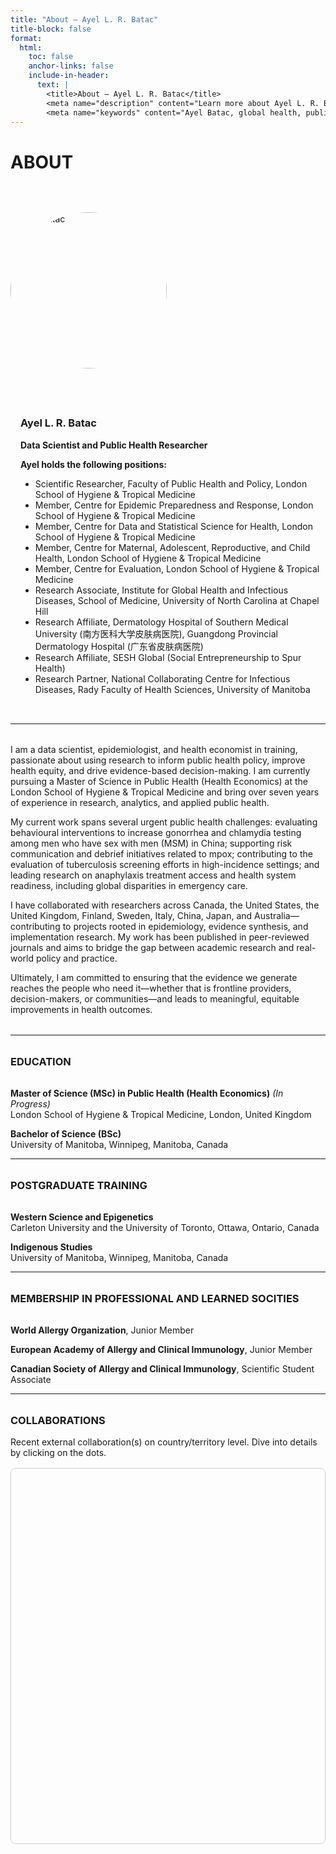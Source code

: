 ```yaml
---
title: "About – Ayel L. R. Batac"
title-block: false
format:
  html:
    toc: false
    anchor-links: false
    include-in-header: 
      text: |
        <title>About – Ayel L. R. Batac</title>
        <meta name="description" content="Learn more about Ayel L. R. Batac, a data scientist and global health researcher specializing in HIV and STBBIs, with a focus on equity and knowledge translation." />
        <meta name="keywords" content="Ayel Batac, global health, public health, allergy, clinical immunology, COVID-19, vaccine hesitancy, food allergy, anaphylaxis, pediatrics, HIV, STBBIs, knowledge translation, equity, infectious diseases, clinical research, evidence-informed policy, epidemiologist, LSHTM, UNC, Southern Medical Univeristy, China, NCCID" />
---
```


# ABOUT

$~$

<div style="display: flex; flex-wrap: wrap; align-items: flex-start; gap: 2.5rem; margin-bottom: 2rem;">

<!-- Image Section -->
<div style="flex: 0 0 250px;">
  <img src="ABatac_headshot.jpg" alt="Ayel Batac" style="width: 100%; aspect-ratio: 1 / 1; object-fit: cover; border-radius: 50%;">
</div>

<!-- Name and Affiliations Section -->
<div style="flex: 1; min-width: 250px; margin-left: 1rem;">

### Ayel L. R. Batac
**Data Scientist and Public Health Researcher**

**Ayel holds the following positions:**

- Scientific Researcher, Faculty of Public Health and Policy, London School of Hygiene & Tropical Medicine  
- Member, Centre for Epidemic Preparedness and Response, London School of Hygiene & Tropical Medicine  
- Member, Centre for Data and Statistical Science for Health, London School of Hygiene & Tropical Medicine  
- Member, Centre for Maternal, Adolescent, Reproductive, and Child Health, London School of Hygiene & Tropical Medicine
- Member, Centre for Evaluation, London School of Hygiene & Tropical Medicine  
- Research Associate, Institute for Global Health and Infectious Diseases, School of Medicine, University of North Carolina at Chapel Hill  
- Research Affiliate, Dermatology Hospital of Southern Medical University (南方医科大学皮肤病医院), Guangdong Provincial Dermatology Hospital (广东省皮肤病医院)  
- Research Affiliate, SESH Global (Social Entrepreneurship to Spur Health)  
- Research Partner, National Collaborating Centre for Infectious Diseases, Rady Faculty of Health Sciences, University of Manitoba  

</div>
</div>

---

<div style="margin-top: 2rem;"></div>

I am a data scientist, epidemiologist, and health economist in training, passionate about using research to inform public health policy, improve health equity, and drive evidence-based decision-making. I am currently pursuing a Master of Science in Public Health (Health Economics) at the London School of Hygiene & Tropical Medicine and bring over seven years of experience in research, analytics, and applied public health.

My current work spans several urgent public health challenges: evaluating behavioural interventions to increase gonorrhea and chlamydia testing among men who have sex with men (MSM) in China; supporting risk communication and debrief initiatives related to mpox; contributing to the evaluation of tuberculosis screening efforts in high-incidence settings; and leading research on anaphylaxis treatment access and health system readiness, including global disparities in emergency care.

I have collaborated with researchers across Canada, the United States, the United Kingdom, Finland, Sweden, Italy, China, Japan, and Australia—contributing to projects rooted in epidemiology, evidence synthesis, and implementation research. My work has been published in peer-reviewed journals and aims to bridge the gap between academic research and real-world policy and practice.

Ultimately, I am committed to ensuring that the evidence we generate reaches the people who need it—whether that is frontline providers, decision-makers, or communities—and leads to meaningful, equitable improvements in health outcomes.

<div style="margin-top: 2rem;"></div>

---

<div style="margin-top: 2rem;"></div>

### <span style="text-transform: uppercase;">Education</span>

<div style="margin-top: 2rem;"></div>

**Master of Science (MSc) in Public Health (Health Economics)** *(In Progress)*  
London School of Hygiene & Tropical Medicine, London, United Kingdom  

**Bachelor of Science (BSc)**  
University of Manitoba, Winnipeg, Manitoba, Canada

---

<div style="margin-top: 2rem;"></div>

### <span style="text-transform: uppercase;">Postgraduate Training</span>

<div style="margin-top: 2rem;"></div>

**Western Science and Epigenetics**  
Carleton University and the University of Toronto, Ottawa, Ontario, Canada

**Indigenous Studies**  
University of Manitoba, Winnipeg, Manitoba, Canada

---

<div style="margin-top: 2rem;"></div>

### <span style="text-transform: uppercase;">Membership in professional and learned socities</span>

<div style="margin-top: 2rem;"></div>

**World Allergy Organization**, Junior Member

**European Academy of Allergy and Clinical Immunology**, Junior Member

**Canadian Society of Allergy and Clinical Immunology**, Scientific Student Associate

---

<div style="margin-top: 2rem;"></div>

### COLLABORATIONS

Recent external collaboration(s) on country/territory level. Dive into details by clicking on the dots.

```{=html}
<!-- Load Leaflet CSS and JS -->
<link
  rel="stylesheet"
  href="https://unpkg.com/leaflet@1.9.4/dist/leaflet.css"
/>
<script src="https://unpkg.com/leaflet@1.9.4/dist/leaflet.js"></script>

<!-- Load Leaflet.markercluster CSS and JS -->
<link
  rel="stylesheet"
  href="https://unpkg.com/leaflet.markercluster@1.5.3/dist/MarkerCluster.css"
/>
<link
  rel="stylesheet"
  href="https://unpkg.com/leaflet.markercluster@1.5.3/dist/MarkerCluster.Default.css"
/>
<script src="https://unpkg.com/leaflet.markercluster@1.5.3/dist/leaflet.markercluster.js"></script>

<!-- Map Container -->
<div
  id="collab-map"
  style="height: 600px; margin-top: 1rem; border: 1px solid #ccc; border-radius: 8px;"
></div>

<script>
  // Collaborator data with coordinates
const collaborators = [
  {
    lat: 49.8951,
    lng: -97.1384,
    city: "Winnipeg, Canada",
    institution: "Department of Pediatrics and Child Health, Max Rady College of Medicine, Rady Faculty of Health Sciences, University of Manitoba",
    names: [
    "Michael A. Golding, MA",
    "Kaitlyn A. Merrill, BSc(Hons)",
    "Zoe Harbottle, BSc, MAHN",
    "Manvir Bhamra, BSc, RD",
    "Elissa M. Abrams, MD, MPH, FRCPC",
    "Michelle A. Halbrich, MD, FRCPC",
    "Elinor Simons, MD, PhD",
    "Jill A. Keddy-Grant, MD, FRCPC",
    "Thomas V. Gerstner, MD, FRCPC",
    "Billy Hong, MD",
    "Jennifer Protudjer, PhD"]
  },
  {
    lat: 49.8951,
    lng: -97.1384,
    city: "Winnipeg, Canada",
    institution: "Section of Allergy and Clinical Immunology, Department of Pediatrics and Child Health, Max Rady College of Medicine, Rady Faculty of Health Sciences, University of Manitoba",
    names: [
    "Elissa M. Abrams, MD, MPH, FRCPC",
    "Michelle A. Halbrich, MD, FRCPC",
    "Elinor Simons, MD, PhD",
    "Thomas V. Gerstner, MD, FRCPC"]
  },
  {
    lat: 49.8951,
    lng: -97.1384,
    city: "Winnipeg, Canada",
    institution: "Section of Dermatology, Department of Pediatrics and Child Health, Max Rady College of Medicine, Rady Faculty of Health Sciences, University of Manitoba",
    names: ["Jill A. Keddy-Grant, MD, FRCPC"]
  },
  {
    lat: 49.8951,
    lng: -97.1384,
    city: "Winnipeg, Canada",
    institution: "Children's Hospital Research Institute of Manitoba",
    names: [
    "Michael A. Golding, MA",
    "Kaitlyn A. Merrill, BSc(Hons)",
    "Zoe Harbottle, BSc, MAHN",
    "Manvir Bhamra, BSc, RD",
    "Elissa M. Abrams, MD, MPH, FRCPC",
    "Elinor Simons, MD, PhD",
    "Leslie E. Roos, PhD, CPsych",
    "Jennifer Protudjer, PhD"]
  },
  {
    lat: 49.8951,
    lng: -97.1384,
    city: "Winnipeg, Canada",
    institution: "Neil John Maclean Health Sciences Library, University of Manitoba",
    names: ["Mê-Linh Lê, MA, MLIS"]
  },
  {
    lat: 49.8951,
    lng: -97.1384,
    city: "Winnipeg, Canada",
    institution: "Winnipeg Regional Health Authority Virtual Library, University of Manitoba",
    names: ["Nicole Askin, MLIS"]
  },
  {
    lat: 49.8951,
    lng: -97.1384,
    city: "Winnipeg, Canada",
    institution: "Department of Psychiatry, Max Rady College of Medicine, Rady Faculty of Health Sciences, University of Manitoba",
    names: ["Billy Hong, MD"]
  },
  {
    lat: 49.8951,
    lng: -97.1384,
    city: "Winnipeg, Canada",
    institution: "Department of Psychology, Faculty of Arts, University of Manitoba",
    names: ["Leslie E. Roos, PhD, CPsych"]
  },
  {
    lat: 49.8951,
    lng: -97.1384,
    city: "Winnipeg, Canada",
    institution: "Department of Economics, Faculty of Arts, University of Manitoba",
    names: ["Gregory Mason, PhD"]
  },
  {
    lat: 49.8951,
    lng: -97.1384,
    city: "Winnipeg, Canada",
    institution: "Children's Allergy and Asthma Education Centre, Health Sciences Centre Winnipeg",
    names: ["Jo-Anne St-Vincent, BN, RN"]
  },
  {
    lat: 49.8951,
    lng: -97.1384,
    city: "Winnipeg, Canada",
    institution: "National Collaborating Centre for Infectious Diseases",
    names: ["Margaret Haworth-Brockman, MSc", "Yoav Keynan, MD, PhD", "Xiao-Ting Xie, PhD"]
  },
  {
    lat: 57.7815,
    lng: 14.1562,
    city: "Jönköping, Sweden",
    institution: "Department of Social Work, School of Health and Welfare, Jönköping University",
    names: ["Nina V. Gunnarsson, PhD"]
  },
  {
    lat: 59.3293,
    lng: 18.0686,
    city: "Stockholm, Sweden",
    institution: "Karolinska Institutet",
    names: ["Isac Kopsch, MD", "Erik Wilking, MD"]
  },
  {
    lat: 59.3293,
    lng: 18.0686,
    city: "Stockholm, Sweden",
    institution: "Centre for Allergy Research, Karolinska Institutet",
    names: ["Staffan Ahlstedt, PhD", "Roelinde Middelveld, PhD"]
  },
  {
    lat: 59.3293,
    lng: 18.0686,
    city: "Stockholm, Sweden",
    institution: "Institute of Environmental Medicine, Karolinska Institutet",
    names: ["Staffan Ahlstedt, PhD", "Roelinde Middelveld, PhD", "Marina Jonsson, PhD", "Sandra Ekström, PhD"]
  },
  {
    lat: 59.3293,
    lng: 18.0686,
    city: "Stockholm, Sweden",
    institution: "Department of Clinical Science and Education, Södersjukhuset, Karolinska Institutet",
    names: ["Marina Jonsson, PhD", "Sandra Ekström, PhD"]
  },
  {
    lat: 45.5017,
    lng: -73.5673,
    city: "Montreal, Canada",
    institution: "Division of Allergy, Department of Pediatrics, Centre hospitalier universitaire Sainte-Justine (CHU Sainte-Justine)",
    names: ["Philippe Bégin, MD, PhD, FRCPC"]
  },
  {
    lat: 45.5017,
    lng: -73.5673,
    city: "Montreal, Canada",
    institution: "Division of Allergy, Department of Medicine, Centre Hospitalier de l'Université de Montréal",
    names: ["Philippe Bégin, MD, PhD, FRCPC"]
  },
  {
    lat: 45.5017,
    lng: -73.5673,
    city: "Montreal, Canada",
    institution: "Division of Pediatric Allergy, Clinical Immunology, and Dermatology, Department of Pediatrics, Montréal Children's Hospital",
    names: ["Moshe Ben-Shoshan, MD, MSc"]
  },
  {
    lat: 45.5017,
    lng: -73.5673,
    city: "Montreal, Canada",
    institution: "Centre for Outcomes Research and Evaluation, Research Institute of the McGill University Health Centre",
    names: ["Moshe Ben-Shoshan, MD, MSc"]
  },
  {
    lat: 45.5017,
    lng: -73.5673,
    city: "Montreal, Canada",
    institution: "Division of Clinical and Translational Research, Department of Medicine, School of Medicine, Faculty of Medicine and Health Sciences, McGill University",
    names: ["Moshe Ben-Shoshan, MD, MSc"]
  },
  {
    lat: 43.6511,
    lng: -79.3470,
    city: "Toronto, Canada",
    institution: "Department of Family and Community Medicine, Temerty Faculty of Medicine, University of Toronto",
    names: ["Laura Y. Feldman, MD, MPH"]
  },
  {
    lat: 43.6511,
    lng: -79.3470,
    city: "Toronto, Canada",
    institution: "Clinical Public Health Division, Dalla Lana School of Public Health, University of Toronto",
    names: ["Laura Y. Feldman, MD, MPH"]
  },
  {
    lat: 43.6511,
    lng: -79.3470,
    city: "Toronto, Canada",
    institution: "Science for All Audiences",
    names: ["Erika Ladouceur"]
  },
  {
    lat: 52.4862,
    lng: -1.8904,
    city: "Birmingham, UK",
    institution: "School of Psychology, College of Health and Life Sciences, Aston University",
    names: ["Rebecca C. Knibb, PhD"]
  },
  {
    lat: -34.0659,
    lng: 150.8133,
    city: "Campbelltown, Australia",
    institution: "School of Health Sciences, Western Sydney University",
    names: ["Andrew T. Fong, MD, MHLM"]
  },
  {
    lat: -37.8409,
    lng: 144.9465,
    city: "Melbourne, Australia",
    institution: "Murdoch Children's Research Institute",
    names: ["Andrew T. Fong, MD, MHLM"]
  },
  {
    lat: -33.8688,
    lng: 151.2093,
    city: "Sydney, Australia",
    institution: "The Children's Hospital at Westmead",
    names: ["Andrew T. Fong, MD, MHLM", "Peter S. Hsu, MD, PhD"]
  },
  {
    lat: 41.8781,
    lng: -87.6298,
    city: "Chicago, USA",
    institution: "Northwestern University Feinberg School of Medicine",
    names: ["Christopher M. Warren, PhD", "Priyanka Dadha, PhD", "Lucy A. Bilaver, PhD", "Ruchi S. Gupta, MD"]
  },
  {
    lat: 39.0997,
    lng: -94.5786,
    city: "Kansas City, USA",
    institution: "Children's Mercy Kansas City",
    names: ["Jodi A. Shroba, MSN, CPNP"]
  },
  {
    lat: 61.4978,
    lng: 23.7610,
    city: "Tampere, Finland",
    institution: "Allergy Centre, Tampere University Hospital",
    names: ["Juho E. Kivistö, MD, PhD"]
  },
  {
    lat: 61.4978,
    lng: 23.7610,
    city: "Tampere, Finland",
    institution: "Faculty of Medicine and Health Technology, Tampere University",
    names: ["Juho E. Kivistö, MD, PhD"]
  },
  {
    lat: 61.4978,
    lng: 23.7610,
    city: "Tampere, Finland",
    institution: "Tampere Center for Child, Adolescent and Maternal Health Research, Tampere University",
    names: ["Juho E. Kivistö, MD, PhD"]
  },
  {
    lat: 39.7294,
    lng: -104.8319,
    city: "Aurora, USA",
    institution: "Section of Allergy and Immunology, Department of Pediatrics, Children's Hospital Colorado, University of Colorado School of Medicine",
    names: ["Matthew J. Greenhawt, MD, MBA, MSc"]
  },
  {
    lat: 60.1695,
    lng: 24.9354,
    city: "Helsinki, Finland",
    institution: "Department of Dermatology, Allergology and Venereology, Faculty of Medicine, University of Helsinki",
    names: ["Mika J. Mäkelä, MD, PhD"]
  },
  {
    lat: 60.1695,
    lng: 24.9354,
    city: "Helsinki, Finland",
    institution: "Department of Allergology, Helsinki University Hospital, University of Helsinki",
    names: ["Mika J. Mäkelä, MD, PhD"]
  },
  {
    lat: 45.4064,
    lng: 11.8768,
    city: "Padua, Italy",
    institution: "Department of Women's and Children's Health, University of Padua",
    names: ["Antonella Muraro, MD, PhD"]
  },
  {
    lat: 63.7467,
    lng: -68.5169,
    city: "Iqaluit, Canada",
    institution: "Department of Health, Government of Nunavut",
    names: ["Ekua A. Agyemang, MBChB, MPH, FRCPC", "Kethika Kulleperuma, PhD", "Odette Wills, MSc"]
  },
  {
    lat: 51.5072,
    lng: -0.1276,
    city: "London, UK",
    institution: "Department of Clinical Research, Faculty of Infectious and Tropical Diseases, London School of Hygiene and Tropical Medicine",
    names: ["Joseph D. Tucker, MD, PhD"]
  },
  {
    lat: 33.5902,
    lng: 130.4017,
    city: "Fukuoka, Japan",
    institution: "Department of Surgery and Oncology, School of Medicine, Graduate School of Medical Sciences, Faculty of Medical Sciences, Kyushu University",
    names: ["Kenji Fujiwara, MD, PhD"]
  },
  {
    lat: 39.2904,
    lng: -76.6122,
    city: "Baltimore, USA",
    institution: "Johns Hopkins University",
    names: ["Kenji Fujiwara, MD, PhD"]
  },
  {
    lat: 49.2827,
    lng: -123.1207,
    city: "Vancouver, Canada",
    institution: "Division of Allergy, Department of Pediatrics, Faculty of Medicine, University of British Columbia",
    names: ["Edmond S. Chan, MD", "Elissa M. Abrams, MD, MPH, FRCPC"]
  },
  {
    lat: 49.2827,
    lng: -123.1207,
    city: "Vancouver, Canada",
    institution: "BC Children's Hospital Research Institute",
    names: ["Edmond S. Chan, MD"]
  },
  {
    lat: 43.2557,
    lng: -79.8711,
    city: "Hamilton, Canada",
    institution: "Division of Clinical Immunology and Allergy, Department of Medicine, Faculty of Health Sciences, McMaster University",
    names: ["Andrew Wong-Pack, MD"]
  },
  {
    lat: 23.1291,
    lng: 113.2644,
    city: "Guangzhou, China",
    institution: "Dermatology Hospital of Southern Medical University",
    names: ["Joseph D. Tucker, MD, PhD", "Lan Li, PhD"]
  },
  {
    lat: 23.1371,
    lng: 113.2581,
    city: "Guangzhou, China",
    institution: "SESH Global",
    names: ["Joseph D. Tucker, MD, PhD", "Weiming Tang, PhD", "Lan Li, PhD", "Ke Zhou, MSW"]
  },
  {
    lat: 35.9132,
    lng: -79.0558,
    city: "Chapel Hill, USA",
    institution: "Institute for Global Health and Infectious Diseases, School of Medicine, University of North Carolina at Chapel Hill",
    names: ["Joseph D. Tucker, MD, PhD", "Lan Li, PhD", "Ke Zhou, MSW", "Weiming Tang, PhD"]
  },
  {
    lat: 35.9132,
    lng: -79.0558,
    city: "Chapel Hill, USA",
    institution: "Division of Infectious Diseases, Department of Medicine, School of Medicine, University of North Carolina at Chapel Hill",
    names: ["Joseph D. Tucker, MD, PhD", "Weiming Tang, PhD"]
  }
];

  // Initialize the map
  const map = L.map("collab-map").setView([20, 0], 2);

  // Grayscale Map Tiles
  L.tileLayer("https://{s}.basemaps.cartocdn.com/light_all/{z}/{x}/{y}{r}.png", {
    attribution: "&copy; OpenStreetMap & CartoDB",
  }).addTo(map);

  // Create a marker cluster group
  const markers = L.markerClusterGroup({
  maxClusterRadius: 25,          // Very tight clustering
  disableClusteringAtZoom: 5,    // Stops clustering at zoom level 5+
  spiderfyOnMaxZoom: true
});

  // Add markers to the cluster group
  collaborators.forEach((collab) => {
    const popupContent = `
      <div style="font-family: Arial, sans-serif;">
        <div style="color: #1B153E; font-weight: bold;">${collab.city}</div>
        <div><em>${collab.institution}</em></div>
        <div><em>Collaborators:</em> ${collab.names.join(", ")}</div>
      </div>
    `;
    const marker = L.circleMarker([collab.lat, collab.lng], {
      radius: 8,
      fillColor: "#DE2221", // red fill
      color: "#1B153E", // indigo border
      weight: 2,
      opacity: 1,
      fillOpacity: 0.9,
    }).bindPopup(popupContent);
    markers.addLayer(marker);
  });

  // Add the marker cluster group to the map
  map.addLayer(markers);
</script>
```
